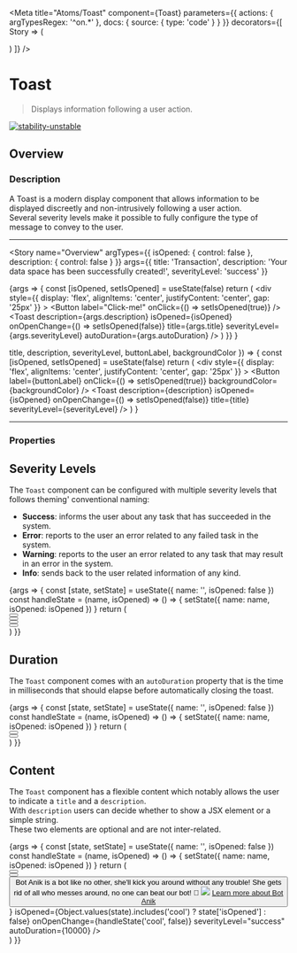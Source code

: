
<Meta
  title="Atoms/Toast"
  component={Toast}
  parameters={{
    actions: { argTypesRegex: '^on.*' },
    docs: {
      source: {
        type: 'code'
      }
    }
  }}
  decorators={[
    Story => (
      <ThemeProvider>
        <div className="component-story-main">
          <ThemeSwitcher />
          <Story />
        </div>
      </ThemeProvider>
    )
  ]}
/>

# Toast

> Displays information following a user action.

[![stability-unstable](https://img.shields.io/badge/stability-unstable-yellow.svg)](https://github.com/emersion/stability-badges#unstable)

## Overview

### Description

A Toast is a modern display component that allows information to be displayed discreetly and non-intrusively following a user action.  
Several severity levels make it possible to fully configure the type of message to convey to the user.

---

<Story
  name="Overview"
  argTypes={{ isOpened: { control: false }, description: { control: false } }}
  args={{
    title: 'Transaction',
    description: 'Your data space has been successfully created!',
    severityLevel: 'success'
  }}
>
  {args => {
    const [isOpened, setIsOpened] = useState(false)
    return (
      <div
        style={{
          display: 'flex',
          alignItems: 'center',
          justifyContent: 'center',
          gap: '25px'
        }}
      >
        <Button label="Click-me!" onClick={() => setIsOpened(true)} />
        <Toast
          description={args.description}
          isOpened={isOpened}
          onOpenChange={() => setIsOpened(false)}
          title={args.title}
          severityLevel={args.severityLevel}
          autoDuration={args.autoDuration}
        />
      </div>
    )
  }}
  }
</Story>

  title,
  description,
  severityLevel,
  buttonLabel,
  backgroundColor
}) => {
  const [isOpened, setIsOpened] = useState(false)
  return (
    <div
      style={{
        display: 'flex',
        alignItems: 'center',
        justifyContent: 'center',
        gap: '25px'
      }}
    >
      <Button
        label={buttonLabel}
        onClick={() => setIsOpened(true)}
        backgroundColor={backgroundColor}
      />
      <Toast
        description={description}
        isOpened={isOpened}
        onOpenChange={() => setIsOpened(false)}
        title={title}
        severityLevel={severityLevel}
      />
    </div>
  )
}

---

### Properties

<ArgsTable story="Overview" />

## Severity Levels

The `Toast` component can be configured with multiple severity levels that follows theming' conventional naming:

- **Success**: informs the user about any task that has succeeded in the system.
- **Error**: reports to the user an error related to any failed task in the system.
- **Warning**: reports to the user an error related to any task that may result in an error in the system.
- **Info**: sends back to the user related information of any kind.

<Canvas>
  <Story name="Severity levels">
    {args => {
      const [state, setState] = useState({ name: '', isOpened: false })
      const handleState = (name, isOpened) => () => {
        setState({ name: name, isOpened: isOpened })
      }
      return (
        <div
          style={{
            display: 'flex',
            flexWrap: 'wrap',
            alignItems: 'center',
            justifyContent: 'center',
            gap: '25px'
          }}
        >
          <div>
            <Button
              label="I'm a success level!"
              onClick={handleState('success', true)}
              backgroundColor="success"
            />
            <Toast
              description="Your own success message here"
              isOpened={Object.values(state).includes('success') ? state['isOpened'] : false}
              onOpenChange={handleState('success', false)}
              title="Success"
              severityLevel="success"
            />
          </div>
          <div>
            <Button
              label="I'm an error level!"
              onClick={handleState('error', true)}
              backgroundColor="error"
            />
            <Toast
              description="Your own error message here"
              isOpened={Object.values(state).includes('error') ? state['isOpened'] : false}
              onOpenChange={handleState('error', false)}
              title="Error"
              severityLevel="error"
            />
          </div>
          <div>
            <Button
              label="I'm a warning level!"
              onClick={handleState('warning', true)}
              backgroundColor="warning"
            />
            <Toast
              description="Your own warning message here"
              isOpened={Object.values(state).includes('warning') ? state['isOpened'] : false}
              onOpenChange={handleState('warning', false)}
              title="Warning"
              severityLevel="warning"
            />
          </div>
          <div>
            <Button
              label="I'm an info level!"
              onClick={handleState('info', true)}
              backgroundColor="info"
            />
            <Toast
              description="Your own info message here"
              isOpened={Object.values(state).includes('info') ? state['isOpened'] : false}
              onOpenChange={handleState('info', false)}
              title="Info"
              severityLevel="info"
            />
          </div>
        </div>
      )
    }}
  </Story>
</Canvas>

## Duration

The `Toast` component comes with an `autoDuration` property that is the time in milliseconds that should elapse before automatically closing the toast.

<Canvas>
  <Story name="Duration">
    {args => {
      const [state, setState] = useState({ name: '', isOpened: false })
      const handleState = (name, isOpened) => () => {
        setState({ name: name, isOpened: isOpened })
      }
      return (
        <div
          style={{
            display: 'flex',
            alignItems: 'center',
            justifyContent: 'center',
            gap: '25px'
          }}
        >
          <div>
            <Button
              label="Short auto-duration!"
              onClick={handleState('short', true)}
              backgroundColor="secondary"
            />
            <Toast
              description="My auto-duration is 1000ms"
              isOpened={Object.values(state).includes('short') ? state['isOpened'] : false}
              onOpenChange={handleState('short', false)}
              title="Short auto-duration"
              severityLevel="success"
              autoDuration={1000}
            />
          </div>
          <div>
            <Button
              label="Long auto-duration!"
              onClick={handleState('long', true)}
              backgroundColor="primary"
            />
            <Toast
              description="My auto-duration is 7000ms"
              isOpened={Object.values(state).includes('long') ? state['isOpened'] : false}
              onOpenChange={handleState('long', false)}
              title="Long auto-duration"
              severityLevel="success"
              autoDuration={7000}
            />
          </div>
        </div>
      )
    }}
  </Story>
</Canvas>

## Content

The `Toast` component has a flexible content which notably allows the user to indicate a `title` and a `description`.  
With `description` users can decide whether to show a JSX element or a simple string.  
These two elements are optional and are not inter-related.

<Canvas>
  <Story
    name="Content"
    parameters={{
      docs: {
        source: {
          type: 'code'
        }
      }
    }}
  >
    {args => {
      const [state, setState] = useState({ name: '', isOpened: false })
      const handleState = (name, isOpened) => () => {
        setState({ name: name, isOpened: isOpened })
      }
      return (
        <div
          style={{
            display: 'flex',
            flexWrap: 'wrap',
            alignItems: 'center',
            justifyContent: 'center',
            gap: '25px'
          }}
        >
          <div>
            <Button
              label="Title only"
              onClick={handleState('title', true)}
              backgroundColor="secondary"
            />
            <Toast
              isOpened={Object.values(state).includes('title') ? state['isOpened'] : false}
              onOpenChange={handleState('title', false)}
              title="Title only"
              severityLevel="success"
            />
          </div>
          <div>
            <Button
              label="Description only"
              onClick={handleState('desc', true)}
              backgroundColor="primary"
            />
            <Toast
              description="I only have a description"
              isOpened={Object.values(state).includes('desc') ? state['isOpened'] : false}
              onOpenChange={handleState('desc', false)}
              severityLevel="success"
            />
          </div>
          <div>
            <Button
              label="Bot Anik"
              onClick={handleState('cool', true)}
              backgroundColor="primary"
            />
            <Toast
              title="Bot Anik"
              description={
                <div style={{ display: 'flex', flexDirection: 'column' }}>
                  <Typography
                    as="span"
                    color="highlighted-text"
                    fontSize="small"
                    fontWeight="light"
                  >
                    Bot Anik is a bot like no other, she'll kick you around without any trouble! She
                    gets rid of all who messes around, no one can beat our bot! 🎵
                  </Typography>
                  <Typography
                    color="highlighted-text"
                    fontSize="small"
                    fontWeight="bold"
                    style={{
                      display: 'flex',
                      justifyContent: 'center',
                      alignItems: 'center',
                      maxWidth: '200px',
                      minHeight: '50px',
                      backgroundColor: '#cecfd9',
                      borderRadius: '10px',
                      marginTop: '10px'
                    }}
                  >
                    <img style={{ width: '50px', marginLeft: '10px' }} src={BotAnikImage} />
                    <a
                      href="https://github.com/bot-anik"
                      rel="author noreferrer"
                      target="_blank"
                      style={{
                        textDecoration: 'unset',
                        color: 'inherit',
                        margin: '10px 10px 10px 0'
                      }}
                    >
                      Learn more about Bot Anik
                    </a>
                  </Typography>
                </div>
              }
              isOpened={Object.values(state).includes('cool') ? state['isOpened'] : false}
              onOpenChange={handleState('cool', false)}
              severityLevel="success"
              autoDuration={10000}
            />
          </div>
        </div>
      )
    }}
  </Story>
</Canvas>
